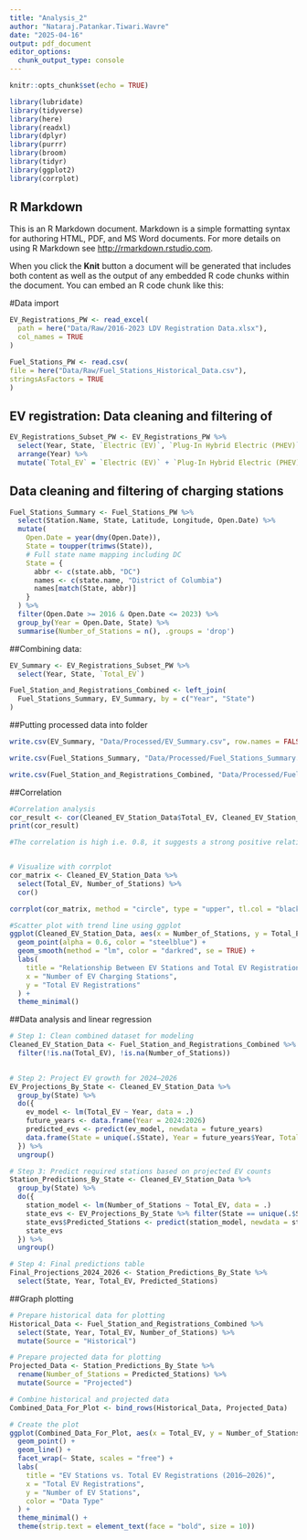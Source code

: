 ```yaml
---
title: "Analysis_2"
author: "Nataraj.Patankar.Tiwari.Wavre"
date: "2025-04-16"
output: pdf_document
editor_options:
  chunk_output_type: console
---
```


```r
knitr::opts_chunk$set(echo = TRUE)

library(lubridate)
library(tidyverse)
library(here)
library(readxl)
library(dplyr)
library(purrr)
library(broom)
library(tidyr)
library(ggplot2)
library(corrplot)

```

## R Markdown

This is an R Markdown document. Markdown is a simple formatting syntax for authoring HTML, PDF, and MS Word documents. For more details on using R Markdown see <http://rmarkdown.rstudio.com>.

When you click the **Knit** button a document will be generated that includes both content as well as the output of any embedded R code chunks within the document. You can embed an R code chunk like this:

#Data import
```r
EV_Registrations_PW <- read_excel(
  path = here("Data/Raw/2016-2023 LDV Registration Data.xlsx"),
  col_names = TRUE
)

Fuel_Stations_PW <- read.csv(
file = here("Data/Raw/Fuel_Stations_Historical_Data.csv"),
stringsAsFactors = TRUE
)
```

## EV registration: Data cleaning and filtering of 

```r
EV_Registrations_Subset_PW <- EV_Registrations_PW %>%
  select(Year, State, `Electric (EV)`, `Plug-In Hybrid Electric (PHEV)`) %>%
  arrange(Year) %>%
  mutate(`Total_EV` = `Electric (EV)` + `Plug-In Hybrid Electric (PHEV)`)

```

## Data cleaning and filtering of charging stations

```r
Fuel_Stations_Summary <- Fuel_Stations_PW %>%
  select(Station.Name, State, Latitude, Longitude, Open.Date) %>%
  mutate(
    Open.Date = year(dmy(Open.Date)),
    State = toupper(trimws(State)),
    # Full state name mapping including DC
    State = {
      abbr <- c(state.abb, "DC")
      names <- c(state.name, "District of Columbia")
      names[match(State, abbr)]
    }
  ) %>%
  filter(Open.Date >= 2016 & Open.Date <= 2023) %>%
  group_by(Year = Open.Date, State) %>%
  summarise(Number_of_Stations = n(), .groups = 'drop')

```


##Combining data:
```r
EV_Summary <- EV_Registrations_Subset_PW %>%
  select(Year, State, `Total_EV`)

Fuel_Station_and_Registrations_Combined <- left_join(
  Fuel_Stations_Summary, EV_Summary, by = c("Year", "State")
)
```

##Putting processed data into folder
```r

write.csv(EV_Summary, "Data/Processed/EV_Summary.csv", row.names = FALSE)

write.csv(Fuel_Stations_Summary, "Data/Processed/Fuel_Stations_Summary.csv", row.names = FALSE)

write.csv(Fuel_Station_and_Registrations_Combined, "Data/Processed/Fuel_Station_and_Registrations_Combined.csv", row.names = FALSE)

```

##Correlation 
```r
#Correlation analysis
cor_result <- cor(Cleaned_EV_Station_Data$Total_EV, Cleaned_EV_Station_Data$Number_of_Stations, method = "pearson")
print(cor_result)

#The correlation is high i.e. 0.8, it suggests a strong positive relationship: more stations = more EVs.


# Visualize with corrplot
cor_matrix <- Cleaned_EV_Station_Data %>%
  select(Total_EV, Number_of_Stations) %>%
  cor()

corrplot(cor_matrix, method = "circle", type = "upper", tl.col = "black", addCoef.col = "black")

#Scatter plot with trend line using ggplot
ggplot(Cleaned_EV_Station_Data, aes(x = Number_of_Stations, y = Total_EV)) +
  geom_point(alpha = 0.6, color = "steelblue") +
  geom_smooth(method = "lm", color = "darkred", se = TRUE) +
  labs(
    title = "Relationship Between EV Stations and Total EV Registrations",
    x = "Number of EV Charging Stations",
    y = "Total EV Registrations"
  ) +
  theme_minimal()
```


##Data analysis and linear regression
```r
# Step 1: Clean combined dataset for modeling
Cleaned_EV_Station_Data <- Fuel_Station_and_Registrations_Combined %>%
  filter(!is.na(Total_EV), !is.na(Number_of_Stations))
  

# Step 2: Project EV growth for 2024–2026
EV_Projections_By_State <- Cleaned_EV_Station_Data %>%
  group_by(State) %>%
  do({
    ev_model <- lm(Total_EV ~ Year, data = .)
    future_years <- data.frame(Year = 2024:2026)
    predicted_evs <- predict(ev_model, newdata = future_years)
    data.frame(State = unique(.$State), Year = future_years$Year, Total_EV = predicted_evs)
  }) %>%
  ungroup()

# Step 3: Predict required stations based on projected EV counts
Station_Predictions_By_State <- Cleaned_EV_Station_Data %>%
  group_by(State) %>%
  do({
    station_model <- lm(Number_of_Stations ~ Total_EV, data = .)
    state_evs <- EV_Projections_By_State %>% filter(State == unique(.$State))
    state_evs$Predicted_Stations <- predict(station_model, newdata = state_evs)
    state_evs
  }) %>%
  ungroup()

# Step 4: Final predictions table
Final_Projections_2024_2026 <- Station_Predictions_By_State %>%
  select(State, Year, Total_EV, Predicted_Stations)
```

##Graph plotting
```r
# Prepare historical data for plotting
Historical_Data <- Fuel_Station_and_Registrations_Combined %>%
  select(State, Year, Total_EV, Number_of_Stations) %>%
  mutate(Source = "Historical")

# Prepare projected data for plotting
Projected_Data <- Station_Predictions_By_State %>%
  rename(Number_of_Stations = Predicted_Stations) %>%
  mutate(Source = "Projected")

# Combine historical and projected data
Combined_Data_For_Plot <- bind_rows(Historical_Data, Projected_Data)

# Create the plot
ggplot(Combined_Data_For_Plot, aes(x = Total_EV, y = Number_of_Stations, color = Source)) +
  geom_point() +
  geom_line() +
  facet_wrap(~ State, scales = "free") +
  labs(
    title = "EV Stations vs. Total EV Registrations (2016–2026)",
    x = "Total EV Registrations",
    y = "Number of EV Stations",
    color = "Data Type"
  ) +
  theme_minimal() +
  theme(strip.text = element_text(face = "bold", size = 10))

```

